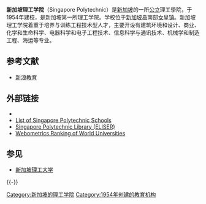 {{Infobox university
|name            =新加坡理工学院
|native_name     =Singapore Polytechnic<br />Politeknik Singapura
|image           =[[File:1_singapore_polytechnic_panorama_2010.JPG|250px]]
|motto           =Berkhidmat Dengan Keahlian (To Serve with Skill)
|established     =1954年
|type            =[[公立|公立]]
|endowment       =
|staff           = 约1500
|faculty         =
|principal       = [[陈汉章|陈汉章]]
|students        = 约15 000
|undergrad       =
|postgrad        =
|doctoral        =
|profess         =
|city            =[[杜佛|杜佛]]
|state           =
|country         ={{SIN}}
|campus          = 38公顷
|free_label      =
|free            =
|colors          =
|colours         =
|mascot          =
|nickname        =
|affiliations    =
|footnotes       =
|website         =[http://www.sp.edu.sg www.sp.edu.sg]
|coor            =
|logo            =
}}

'''新加坡理工学院'''（Singapore Polytechnic）是[[新加坡|新加坡]]的一所[[公立|公立]]理工學院，于1954年建校，是新加坡第一所理工学院。学校位于[[新加坡岛|新加坡岛]]南部[[女皇镇|女皇镇]]。新加坡理工学院着重于培养与训练工程技术型人才，主要开设有建筑环境和设计、商业、化学和生命科学、电器科学和电子工程技术、信息科学与通讯技术、机械学和制造工程、海运等专业。

== 参考文献 ==
{{Reflist}}
{{refbegin}}
* [http://edu.sina.com.cn/a/college/Polytechnic.html 新浪教育] {{Wayback|url=http://edu.sina.com.cn/a/college/Polytechnic.html |date=20200801122717 }}
{{refend}}

== 外部链接 ==
* {{Official website|http://www.sp.edu.sg}}
* [https://web.archive.org/web/20110928052636/http://www.sp.edu.sg/wps/portal/vp-spws/!ut/p/c1/04_SB8K8xLLM9MSSzPy8xBz9CP0os_hQD1NXIzdTEwMDYy8zA0__YLNgdycfwwATE_2CbEdFAO0ok0g!/?WCM_GLOBAL_CONTEXT= List of Singapore Polytechnic Schools]
* [http://eliser.lib.sp.edu.sg/ Singapore Polytechnic Library (ELISER)] {{Wayback|url=http://eliser.lib.sp.edu.sg/ |date=20161104080146 }}
* [https://web.archive.org/web/20120122155326/http://www.webometrics.info/rank_by_country_es.asp?country=sg Webometrics Ranking of World Universities]

== 参见 ==
* [[新加坡理工大学|新加坡理工大学]]

{{-}}
{{新加坡教育}}
{{authority control}}
[[Category:新加坡的理工学院|Category:新加坡的理工学院]]
[[Category:1954年创建的教育机构|Category:1954年创建的教育机构]]